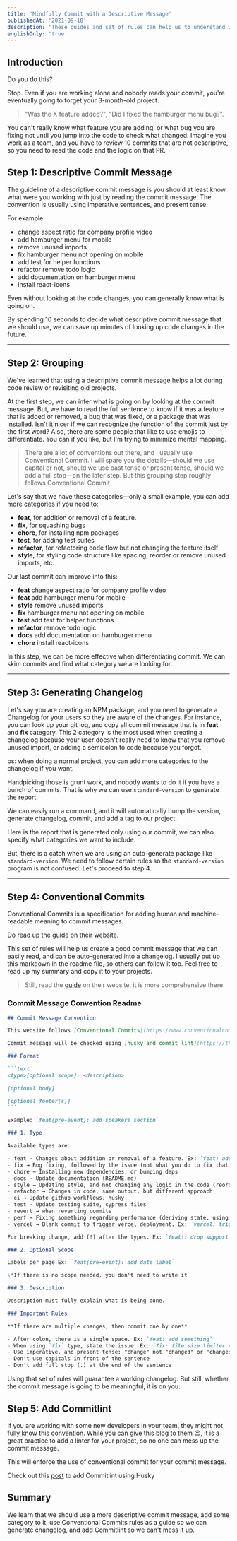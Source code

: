 ```yaml
---
title: 'Mindfully Commit with a Descriptive Message'
publishedAt: '2021-09-18'
description: 'These guides and set of rules can help us to understand what is going on just by looking at the git log.'
englishOnly: 'true'
---
```


## Introduction

Do you do this?

<figure
  className='mx-auto rounded-sm shadow-md dark:shadow-none'
  style={{ maxWidth: 508 }}
>
  <CloudinaryImg
    className='bg-gray-500'
    publicId='theodorusclarence/blogs/mindful-commit-message/0-bad-example_lf3eop'
    alt='0-bad-example'
    width={508}
    height={284}
  />
</figure>

Stop. Even if you are working alone and nobody reads your commit, you're eventually going to forget your 3-month-old project.

> "Was the X feature added?", "Did I fixed the hamburger menu bug?".

You can't really know what feature you are adding, or what bug you are fixing not until you jump into the code to check what changed. Imagine you work as a team, and you have to review 10 commits that are not descriptive, so you need to read the code and the logic on that PR.

## Step 1: Descriptive Commit Message

The guideline of a descriptive commit message is you should at least know what were you working with just by reading the commit message. The convention is usually using imperative sentences, and present tense.

For example:

- change aspect ratio for company profile video
- add hamburger menu for mobile
- remove unused imports
- fix hamburger menu not opening on mobile
- add test for helper functions
- refactor remove todo logic
- add documentation on hamburger menu
- install react-icons

Even without looking at the code changes, you can generally know what is going on.

By spending 10 seconds to decide what descriptive commit message that we should use, we can save up minutes of looking up code changes in the future.

---

## Step 2: Grouping

We've learned that using a descriptive commit message helps a lot during code review or revisiting old projects.

At the first step, we can infer what is going on by looking at the commit message. But, we have to read the full sentence to know if it was a feature that is added or removed, a bug that was fixed, or a package that was installed. Isn't it nicer if we can recognize the function of the commit just by the first word? Also, there are some people that like to use emojis to differentiate. You can if you like, but I'm trying to minimize mental mapping.

> There are a lot of conventions out there, and I usually use Conventional Commit. I will spare you the details—should we use capital or not, should we use past tense or present tense, should we add a full stop—on the later step. But this grouping step roughly follows Conventional Commit

Let's say that we have these categories—only a small example, you can add more categories if you need to:

- **feat**, for addition or removal of a feature.
- **fix**, for squashing bugs
- **chore**, for installing npm packages
- **test**, for adding test suites
- **refactor**, for refactoring code flow but not changing the feature itself
- **style**, for styling code structure like spacing, reorder or remove unused imports, etc.

Our last commit can improve into this:

- **feat** change aspect ratio for company profile video
- **feat** add hamburger menu for mobile
- **style** remove unused imports
- **fix** hamburger menu not opening on mobile
- **test** add test for helper functions
- **refactor** remove todo logic
- **docs** add documentation on hamburger menu
- **chore** install react-icons

In this step, we can be more effective when differentiating commit. We can skim commits and find what category we are looking for.

---

## Step 3: Generating Changelog

Let's say you are creating an NPM package, and you need to generate a Changelog for your users so they are aware of the changes. For instance, you can look up your git log, and copy all commit message that is in **feat** and **fix** category. This 2 category is the most used when creating a changelog because your user doesn't really need to know that you remove unused import, or adding a semicolon to code because you forgot.

ps: when doing a normal project, you can add more categories to the changelog if you want.

Handpicking those is grunt work, and nobody wants to do it if you have a bunch of commits. That is why we can use `standard-version` to generate the report.

<figure
  className='mx-auto rounded-sm shadow-md dark:shadow-none'
  style={{ maxWidth: 524 }}
>
  <CloudinaryImg
    className='bg-gray-500'
    publicId='theodorusclarence/blogs/mindful-commit-message/1-standard-version_rhrvwc'
    alt='1-standard-version'
    width={524}
    height={178}
  />
</figure>

We can easily run a command, and it will automatically bump the version, generate changelog, commit, and add a tag to our project.

<figure className='overflow-hidden rounded-sm shadow-md dark:shadow-none'>
  <CloudinaryImg
    className='bg-gray-500'
    publicId='theodorusclarence/blogs/mindful-commit-message/2-changelog_i5qge7'
    alt='2-changelog'
    width={977}
    height={371}
  />
</figure>

Here is the report that is generated only using our commit, we can also specify what categories we want to include.

But, there is a catch when we are using an auto-generate package like `standard-version`. We need to follow certain rules so the `standard-version` program is not confused. Let's proceed to step 4.

---

## Step 4: Conventional Commits

Conventional Commits is a specification for adding human and machine-readable meaning to commit messages.

Do read up the guide on [their website.](https://www.conventionalcommits.org/en/v1.0.0/)

This set of rules will help us create a good commit message that we can easily read, and can be auto-generated into a changelog. I usually put up this markdown in the readme file, so others can follow it too. Feel free to read up my summary and copy it to your projects.

> Still, read the [guide](https://www.conventionalcommits.org/en/v1.0.0/) on their website, it is more comprehensive there.

### Commit Message Convention Readme

````markdown
## Commit Message Convention

This website follows [Conventional Commits](https://www.conventionalcommits.org/en/v1.0.0/)

Commit message will be checked using [husky and commit lint](https://theodorusclarence.com/library/husky-commitlint-prettier), you can't commit if not using the proper convention below.

### Format

```text
<type>[optional scope]: <description>

[optional body]

[optional footer(s)]
```

Example: `feat(pre-event): add speakers section`

### 1. Type

Available types are:

- feat → Changes about addition or removal of a feature. Ex: `feat: add table on landing page`, `feat: remove table from landing page`
- fix → Bug fixing, followed by the issue (not what you do to fix that bug). Ex: `fix: illustration overflows in mobile view`
- chore → Installing new dependencies, or bumping deps
- docs → Update documentation (README.md)
- style → Updating style, and not changing any logic in the code (reorder imports, fix whitespace, remove comments)
- refactor → Changes in code, same output, but different approach
- ci → Update github workflows, husky
- test → Update testing suite, cypress files
- revert → when reverting commits
- perf → Fixing something regarding performance (deriving state, using memo, callback)
- vercel → Blank commit to trigger vercel deployment. Ex: `vercel: trigger deployment`

For breaking change, add (!) after the types. Ex: `feat!: drop support for internet explorer`

### 2. Optional Scope

Labels per page Ex: `feat(pre-event): add date label`

\*If there is no scope needed, you don't need to write it

### 3. Description

Description must fully explain what is being done.

### Important Rules

**If there are multiple changes, then commit one by one**

- After colon, there is a single space. Ex: `feat: add something`
- When using `fix` type, state the issue. Ex: `fix: file size limiter not working`
- Use imperative, and present tense: "change" not "changed" or "changes"
- Don't use capitals in front of the sentence
- Don't add full stop (.) at the end of the sentence
````

Using that set of rules will guarantee a working changelog. But still, whether the commit message is going to be meaningful, it is on you.

## Step 5: Add Commitlint

If you are working with some new developers in your team, they might not fully know this convention. While you can give this blog to them 😉, it is a great practice to add a linter for your project, so no one can mess up the commit message.

<figure
  className='mx-auto rounded-sm shadow-md dark:shadow-none'
  style={{ maxWidth: 752 }}
>
  <CloudinaryImg
    className='bg-gray-500'
    publicId='theodorusclarence/blogs/mindful-commit-message/3-commitlint_cxclqa'
    alt='3-commitlint'
    width={752}
    height={300}
  />
</figure>

This will enforce the use of conventional commit for your commit message.

Check out this [post](https://theodorusclarence.com/library/husky-commitlint-prettier#2-add-commitlint) to add Commitlint using Husky

## Summary

We learn that we should use a more descriptive commit message, add some category to it, use Conventional Commits rules as a guide so we can generate changelog, and add Commitlint so we can't mess it up.
